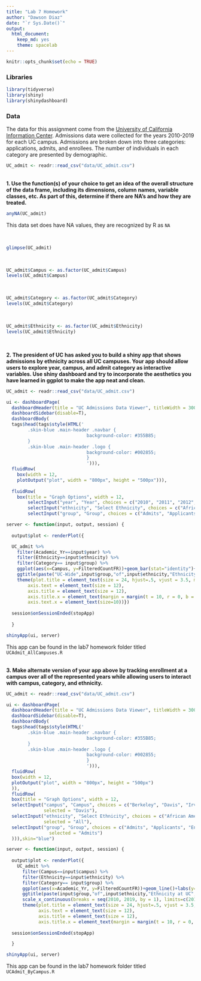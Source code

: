 ```yaml
---
title: "Lab 7 Homework"
author: "Dawson Diaz"
date: "`r Sys.Date()`"
output:
  html_document: 
    keep_md: yes
    theme: spacelab
---
```


```r
knitr::opts_chunk$set(echo = TRUE)
```



### Libraries
```r
library(tidyverse)
library(shiny)
library(shinydashboard)
```

### Data
The data for this assignment come from the [University of California Information Center](https://www.universityofcalifornia.edu/infocenter). Admissions data were collected for the years 2010-2019 for each UC campus. Admissions are broken down into three categories: applications, admits, and enrollees. The number of individuals in each category are presented by demographic.  
```r
UC_admit <- readr::read_csv("data/UC_admit.csv")
```

<br>
**1. Use the function(s) of your choice to get an idea of the overall structure of the data frame, including its dimensions, column names, variable classes, etc. As part of this, determine if there are NA's and how they are treated.**


```r
anyNA(UC_admit)
```

This data set does have NA values, they are recognized by R as `NA`


<br>
```r
glimpse(UC_admit)
```
<br>
```r
UC_admit$Campus <- as.factor(UC_admit$Campus)
levels(UC_admit$Campus)

```
<br>
```r
UC_admit$Category <- as.factor(UC_admit$Category)
levels(UC_admit$Category)
```

<br>
```r
UC_admit$Ethnicity <- as.factor(UC_admit$Ethnicity)
levels(UC_admit$Ethnicity)
```


<br>

**2. The president of UC has asked you to build a shiny app that shows admissions by ethnicity across all UC campuses. Your app should allow users to explore year, campus, and admit category as interactive variables. Use shiny dashboard and try to incorporate the aesthetics you have learned in ggplot to make the app neat and clean.**

```r

UC_admit <- readr::read_csv("data/UC_admit.csv")

ui <- dashboardPage(
  dashboardHeader(title = "UC Admissions Data Viewer", titleWidth = 300),
  dashboardSidebar(disable=T),
  dashboardBody(
  tags$head(tags$style(HTML('
        .skin-blue .main-header .navbar {
                              background-color: #355B85;
        }
        .skin-blue .main-header .logo {
                              background-color: #002855;
                              }
                              '))),
  fluidRow(
    box(width = 12,
    plotOutput("plot", width = "800px", height = "500px"))),
  
  fluidRow(
    box(title = "Graph Options", width = 12,
        selectInput("year", "Year", choices = c("2010", "2011", "2012", "2013", "2014", "2015", "2016", "2017", "2018", "2019"), selected = "2019"),
        selectInput("ethnicity", "Select Ethnicity", choices = c("African American", "All", "American Indian", "Asian", "Chicano/Latino", "International","Unknown","White"),selected = "All"),
        selectInput("group", "Group", choices = c("Admits", "Applicants", "Enrollees"),selected = "Admits")))),skin="blue")

server <- function(input, output, session) { 
  
  output$plot <- renderPlot({

  UC_admit %>%
    filter(Academic_Yr==input$year) %>% 
    filter(Ethnicity==input$ethnicity) %>%
    filter(Category== input$group) %>% 
    ggplot(aes(x=Campus, y=FilteredCountFR))+geom_bar(stat="identity")+labs(y=NULL, x=NULL)+
    ggtitle(paste("UC-Wide",input$group,"of",input$ethnicity,"Ethnicity for",input$year))+
    theme(plot.title = element_text(size = 24, hjust=.5, vjust = 3.5, margin = margin(t=20)),
        axis.text = element_text(size = 12),
        axis.title = element_text(size = 12),
        axis.title.x = element_text(margin = margin(t = 10, r = 0, b = 0, l = 0)),
        axis.text.x = element_text(size=10))})
  
  session$onSessionEnded(stopApp)
  
  }

shinyApp(ui, server)
```
This app can be found in the lab7 homework folder titled `UCAdmit_AllCampuses.R`


<br>
**3. Make alternate version of your app above by tracking enrollment at a campus over all of the represented years while allowing users to interact with campus, category, and ethnicity.**


```r

UC_admit <- readr::read_csv("data/UC_admit.csv")

ui <- dashboardPage(
  dashboardHeader(title = "UC Admissions Data Viewer", titleWidth = 300),
  dashboardSidebar(disable=T),
  dashboardBody(
  tags$head(tags$style(HTML('
        .skin-blue .main-header .navbar {
                              background-color: #355B85;
        }
        .skin-blue .main-header .logo {
                              background-color: #002855;
                              }
                              '))),
  fluidRow(
  box(width = 12,
  plotOutput("plot", width = "800px", height = "500px")
  )),
  fluidRow(
  box(title = "Graph Options", width = 12,
  selectInput("campus", "Campus", choices = c("Berkeley", "Davis", "Irvine", "Los_Angeles", "Merced", "Riverside", "San_Diego", "Santa_Barbara", "Santa_Cruz"), 
              selected = "Davis"),
  selectInput("ethnicity", "Select Ethnicity", choices = c("African American", "All", "American Indian", "Asian", "Chicano/Latino", "International", "Unknown", "White"),
              selected = "All"),
  selectInput("group", "Group", choices = c("Admits", "Applicants", "Enrollees"),
                selected = "Admits")
  ))),skin="blue")

server <- function(input, output, session) { 
  
  output$plot <- renderPlot({
    UC_admit %>%
      filter(Campus==input$campus) %>% 
      filter(Ethnicity==input$ethnicity) %>%
      filter(Category== input$group) %>% 
      ggplot(aes(x=Academic_Yr, y=FilteredCountFR))+geom_line()+labs(y=NULL, x="Academic Year")+
      ggtitle(paste(input$group,"of",input$ethnicity,"Ethnicity at UC",input$campus))+
      scale_x_continuous(breaks = seq(2010, 2019, by = 1), limits=c(2010,2019))+
      theme(plot.title = element_text(size = 24, hjust=.5, vjust = 3.5, margin = margin(t=20)),
            axis.text = element_text(size = 12),
            axis.title = element_text(size = 12),
            axis.title.x = element_text(margin = margin(t = 10, r = 0, b = 0, l = 0)))})
  
  session$onSessionEnded(stopApp)

  }

shinyApp(ui, server)
```
This app can be found in the lab7 homework folder titled `UCAdmit_ByCampus.R`
<br>

<br><br><br>